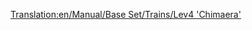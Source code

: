 [[Translation:en/Manual/Base Set/Trains/Lev4 'Chimaera']]
{{en/Manual/Base Set/Trains/Trains|Cost=£111,328 ($222.656)
|Speed=643 kph (402 mph)
|Weight=300 t
|Power=20,000 hp (14,914 kW)
|Annual=£3,584 ($7.168)
|Designed=2038
|Lifespan=20
|Capacity=N/A
|Description=No description has been written for this train yet. If you know something about this train, feel free to edit this page and add it!
|Real-life=No Real-Life Equivalent has been found for this train. Perhaps in a few years, when MagLev has become a real technology, you could fill in a Fourth-Generation MagLev engine here.
}}